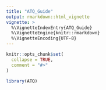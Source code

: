 ```yaml
---
title: "ATQ_Guide"
output: rmarkdown::html_vignette
vignette: >
  %\VignetteIndexEntry{ATQ_Guide}
  %\VignetteEngine{knitr::rmarkdown}
  %\VignetteEncoding{UTF-8}
---
```


```r
knitr::opts_chunk$set(
  collapse = TRUE,
  comment = "#>"
)
```

```r
library(ATQ)
```
